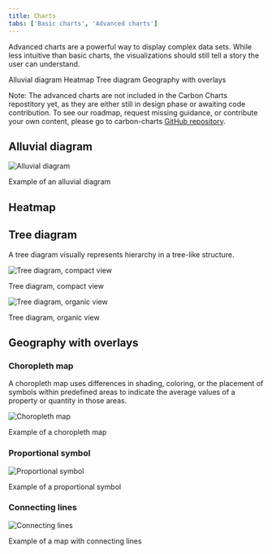 ```yaml
---
title: Charts
tabs: ['Basic charts', 'Advanced charts']
---
```


<PageDescription>

Advanced charts are a powerful way to display complex data sets. While less intuitive than basic charts, the visualizations should still tell a story the user can understand.

</PageDescription>

<AnchorLinks>

<AnchorLink>Alluvial diagram</AnchorLink>
<AnchorLink>Heatmap</AnchorLink>
<AnchorLink>Tree diagram</AnchorLink>
<AnchorLink>Geography with overlays</AnchorLink>

</AnchorLinks>

<InlineNotificaton kind="warning">

Note: The advanced charts are not included in the Carbon Charts repostitory yet, as they are either still in design phase or awaiting code contribution. To see our roadmap, request missing guidance, or contribute your own content, please go to carbon-charts [GitHub repository](https://github.com/carbon-design-system/carbon-charts).

</InlineNotificaton>

## Alluvial diagram

<Row>
<Column  colLg={8} colMd={6} colSm={4} noGutterSm>

![Alluvial diagram](images/charts-adv-alluvial.png)

<Caption>Example of an alluvial diagram</Caption>

</Column>
</Row>

## Heatmap

## Tree diagram

A tree diagram visually represents hierarchy in a tree-like structure.

<Row>
<Column  colLg={8} colMd={6} colSm={4} noGutterSm>

![Tree diagram, compact view](images/charts-adv-tree.png)

<Caption>Tree diagram, compact view</Caption>
</Column>
</Row>

<Row>
<Column  colLg={8} colMd={6} colSm={4} noGutterSm>

![Tree diagram, organic view](images/charts-adv-tree2.jpg)

<Caption>Tree diagram, organic view</Caption>

</Column>
</Row>

## Geography with overlays

### Choropleth map

A choropleth map uses differences in shading, coloring, or the placement of symbols within predefined areas to indicate the average values of a property or quantity in those areas.

<Row>
<Column  colLg={8} colMd={6} colSm={4} noGutterSm>

![Choropleth map](images/charts-adv-choropleth.png)

<Caption>Example of a choropleth map</Caption>

</Column>
</Row>

### Proportional symbol

<Row>
<Column  colLg={8} colMd={6} colSm={4} noGutterSm>

![Proportional symbol](images/charts-adv-proportion.png)

<Caption>Example of a proportional symbol</Caption>

</Column>
</Row>

### Connecting lines

<Row>
<Column  colLg={8} colMd={6} colSm={4} noGutterSm>

![Connecting lines](images/charts-adv-connecting.png)

<Caption>Example of a map with connecting lines</Caption>

</Column>
</Row>
